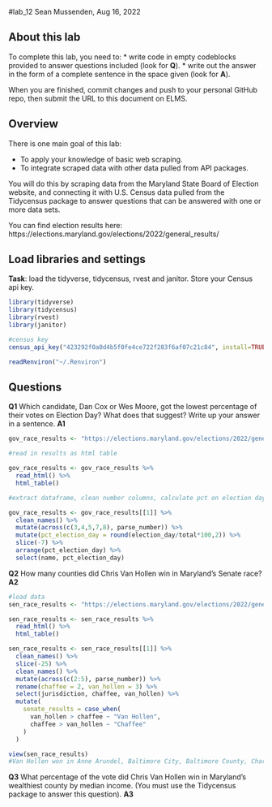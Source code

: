 #lab_12
Sean Mussenden, Aug 16, 2022

## About this lab

To complete this lab, you need to:
* write code in empty codeblocks provided to answer questions included (look for **Q**).
* write out the answer in the form of a complete sentence in the space given (look for **A**).

When you are finished, commit changes and push to your personal GitHub repo, then submit the URL to this document on ELMS.

## Overview

There is one main goal of this lab:

* To apply your knowledge of basic web scraping.
* To integrate scraped data with other data pulled from API packages.

You will do this by scraping data from the Maryland State Board of Election website, and connecting it with U.S. Census data pulled from the Tidycensus package to answer questions that can be answered with one or more data sets. 

You can find election results here: https://elections.maryland.gov/elections/2022/general_results/

## Load libraries and settings

**Task**: load the tidyverse, tidycensus, rvest and janitor.  Store your Census api key.

```r
library(tidyverse)
library(tidycensus)
library(rvest)
library(janitor)
```

```r
#census key
census_api_key("423292f0a0d4b5f0fe4ce722f283f6af07c21c84", install=TRUE, overwrite=TRUE)

readRenviron("~/.Renviron")
```



## Questions

**Q1** Which candidate, Dan Cox or Wes Moore, got the lowest percentage of their votes on Election Day? What does that suggest? Write up your answer in a sentence. 
**A1**
```r
gov_race_results <- "https://elections.maryland.gov/elections/2022/general_results/gen_results_2022_1.html"

#read in results as html table

gov_race_results <- gov_race_results %>%   
  read_html() %>%   
  html_table() 

#extract dataframe, clean number columns, calculate pct on election day vote

gov_race_results <- gov_race_results[[1]] %>%  
  clean_names() %>%  
  mutate(across(c(3,4,5,7,8), parse_number)) %>%  
  mutate(pct_election_day = round(election_day/total*100,2)) %>%  
  slice(-7) %>%  
  arrange(pct_election_day) %>%  
  select(name, pct_election_day) 

```


**Q2** How many counties did Chris Van Hollen win in Maryland's Senate race? 
**A2** 
```r
#load data
sen_race_results <- "https://elections.maryland.gov/elections/2022/general_results/gen_detail_results_2022_4_1.html"

sen_race_results <- sen_race_results %>% 
  read_html() %>% 
  html_table() 

sen_race_results <- sen_race_results[[1]] %>% 
  clean_names() %>%  
  slice(-25) %>% 
  clean_names() %>%
  mutate(across(c(2:5), parse_number)) %>% 
  rename(chaffee = 2, van_hollen = 3) %>%
  select(jurisdiction, chaffee, van_hollen) %>%
  mutate(
    senate_results = case_when(
      van_hollen > chaffee ~ "Van Hollen",
      chaffee > van_hollen ~ "Chaffee"
    )
  )

view(sen_race_results)
#Van Hollen won in Anne Arundel, Baltimore City, Baltimore County, Charles, Frederick, Howard, Kent, Montgomery, Prince George's and Talbot counties.
```

**Q3** What percentage of the vote did Chris Van Hollen win in Maryland's wealthiest county by median income. (You must use the Tidycensus package to answer this question).
**A3** 
```r

```


